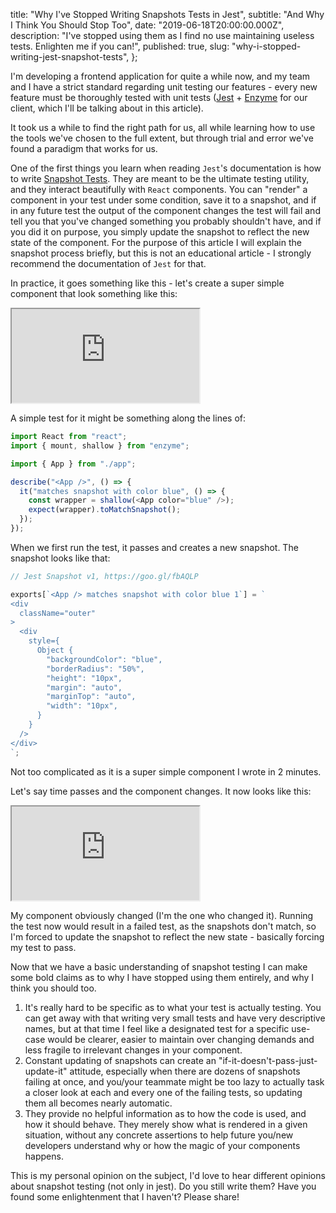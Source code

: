   title: "Why I've Stopped Writing Snapshots Tests in Jest",
  subtitle: "And Why I Think You Should Stop Too",
  date: "2019-06-18T20:00:00.000Z",
  description:
    "I've stopped using them as I find no use maintaining useless tests. Enlighten me if you can!",
  published: true,
  slug: "why-i-stopped-writing-jest-snapshot-tests",
};

I'm developing a frontend application for quite a while now, and my team and I have a strict standard regarding unit testing our features - every new feature must be thoroughly tested with unit tests ([Jest](https://jestjs.io/) + [Enzyme](https://airbnb.io/enzyme/) for our client, which I'll be talking about in this article).

It took us a while to find the right path for us, all while learning how to use the tools we've chosen to the full extent, but through trial and error we've found a paradigm that works for us.

One of the first things you learn when reading `Jest`'s documentation is how to write [Snapshot Tests](https://jestjs.io/docs/en/snapshot-testing). They are meant to be the ultimate testing utility, and they interact beautifully with `React` components. You can "render" a component in your test under some condition, save it to a snapshot, and if in any future test the output of the component changes the test will fail and tell you that you've changed something you probably shouldn't have, and if you did it on purpose, you simply update the snapshot to reflect the new state of the component. For the purpose of this article I will explain the snapshot process briefly, but this is not an educational article - I strongly recommend the documentation of `Jest` for that.

In practice, it goes something like this - let's create a super simple component that look something like this:

<iframe
  src="https://codesandbox.io/embed/why-i-stopped-writing-jest-snapshot-tests-c5q50?fontsize=14"
  title="why-i-stopped-writing-jest-snapshot-tests"
  allow="geolocation; microphone; camera; midi; vr; accelerometer; gyroscope; payment; ambient-light-sensor; encrypted-media"
  style={{
    width: "100%",
    height: "500px",
    border: 0,
    borderRadius: "4px",
    overflow: "hidden",
  }}
  sandbox="allow-modals allow-forms allow-popups allow-scripts allow-same-origin"
></iframe>

A simple test for it might be something along the lines of:

```js
import React from "react";
import { mount, shallow } from "enzyme";

import { App } from "./app";

describe("<App />", () => {
  it("matches snapshot with color blue", () => {
    const wrapper = shallow(<App color="blue" />);
    expect(wrapper).toMatchSnapshot();
  });
});
```

When we first run the test, it passes and creates a new snapshot. The snapshot looks like that:

```js
// Jest Snapshot v1, https://goo.gl/fbAQLP

exports[`<App /> matches snapshot with color blue 1`] = `
<div
  className="outer"
>
  <div
    style={
      Object {
        "backgroundColor": "blue",
        "borderRadius": "50%",
        "height": "10px",
        "margin": "auto",
        "marginTop": "auto",
        "width": "10px",
      }
    }
  />
</div>
`;
```

Not too complicated as it is a super simple component I wrote in 2 minutes.

Let's say time passes and the component changes. It now looks like this:

<iframe
  src="https://codesandbox.io/embed/why-i-stopped-writing-jest-snapshot-tests-2-3rpk3?fontsize=14"
  title="why-i-stopped-writing-jest-snapshot-tests-2"
  allow="geolocation; microphone; camera; midi; vr; accelerometer; gyroscope; payment; ambient-light-sensor; encrypted-media"
  style={{
    width: "100%",
    height: "500px",
    border: 0,
    borderRadius: "4px",
    overflow: "hidden",
  }}
  sandbox="allow-modals allow-forms allow-popups allow-scripts allow-same-origin"
></iframe>

My component obviously changed (I'm the one who changed it). Running the test now would result in a failed test, as the snapshots don't match, so I'm forced to update the snapshot to reflect the new state - basically forcing my test to pass.

Now that we have a basic understanding of snapshot testing I can make some bold claims as to why I have stopped using them entirely, and why I think you should too.

1. It's really hard to be specific as to what your test is actually testing. You can get away with that writing very small tests and have very descriptive names, but at that time I feel like a designated test for a specific use-case would be clearer, easier to maintain over changing demands and less fragile to irrelevant changes in your component.
2. Constant updating of snapshots can create an "if-it-doesn't-pass-just-update-it" attitude, especially when there are dozens of snapshots failing at once, and you/your teammate might be too lazy to actually task a closer look at each and every one of the failing tests, so updating them all becomes nearly automatic.
3. They provide no helpful information as to how the code is used, and how it should behave. They merely show what is rendered in a given situation, without any concrete assertions to help future you/new developers understand why or how the magic of your components happens.

This is my personal opinion on the subject, I'd love to hear different opinions about snapshot testing (not only in jest). Do you still write them? Have you found some enlightenment that I haven't? Please share!
